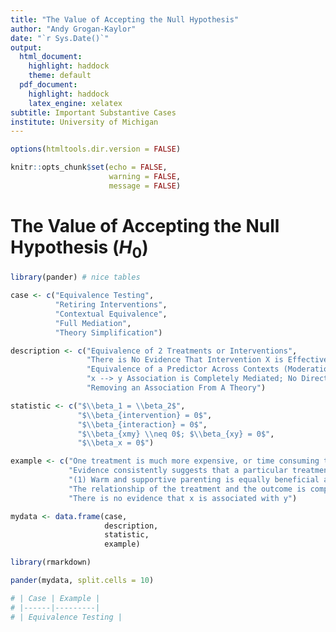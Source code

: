 ```yaml
---
title: "The Value of Accepting the Null Hypothesis"
author: "Andy Grogan-Kaylor"
date: "`r Sys.Date()`"
output:
  html_document:
    highlight: haddock
    theme: default
  pdf_document: 
    highlight: haddock
    latex_engine: xelatex
subtitle: Important Substantive Cases
institute: University of Michigan
---
```


```r

options(htmltools.dir.version = FALSE)

knitr::opts_chunk$set(echo = FALSE,
                      warning = FALSE,
                      message = FALSE)

```

# The Value of Accepting the Null Hypothesis ($H_0$)

```r

library(pander) # nice tables

case <- c("Equivalence Testing",
          "Retiring Interventions",
          "Contextual Equivalence",
          "Full Mediation",
          "Theory Simplification")

description <- c("Equivalence of 2 Treatments or Interventions",
                 "There is No Evidence That Intervention X is Effective",
                 "Equivalence of a Predictor Across Contexts (Moderation)",
                 "x --> y Association is Completely Mediated; No Direct Effect",
                 "Removing an Association From A Theory")

statistic <- c("$\\beta_1 = \\beta_2$",
               "$\\beta_{intervention} = 0$",
               "$\\beta_{interaction} = 0$",
               "$\\beta_{xmy} \\neq 0$; $\\beta_{xy} = 0$",
               "$\\beta_x = 0$")

example <- c("One treatment is much more expensive, or time consuming than another",
             "Evidence consistently suggests that a particular treatment has near zero effect",
             "(1) Warm and supportive parenting is equally beneficial across different contexts or countries. (2) Men and women are more similar than different *wrt* psychological processes (Hyde)",
             "The relationship of the treatment and the outcome is completely mediated by mechanism *m*",
             "There is no evidence that x is associated with y")

mydata <- data.frame(case, 
                     description,
                     statistic,
                     example)

library(rmarkdown)

pander(mydata, split.cells = 10)

```

```r

# | Case | Example |
# |------|---------|
# | Equivalence Testing |

```







